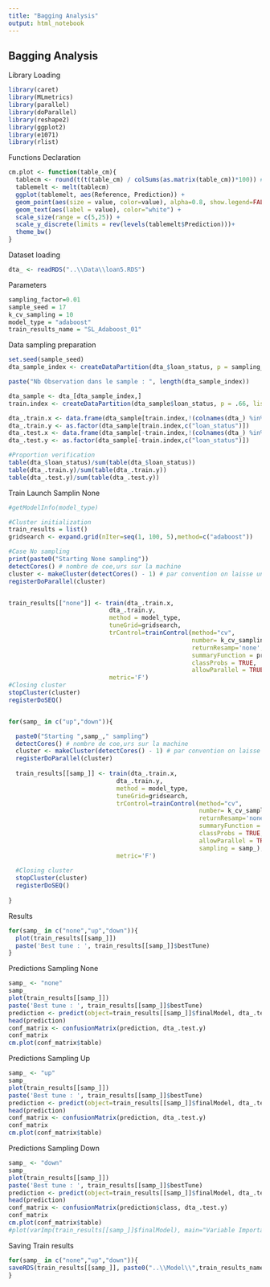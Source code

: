 ```yaml
---
title: "Bagging Analysis"
output: html_notebook
---
```


Bagging Analysis
----------------

Library Loading
```r
library(caret)
library(MLmetrics)
library(parallel)
library(doParallel)
library(reshape2)
library(ggplot2)
library(e1071)
library(rlist)
```

Functions Declaration
```r
cm.plot <- function(table_cm){
  tablecm <- round(t(t(table_cm) / colSums(as.matrix(table_cm))*100)) # crée les pourcentages
  tablemelt <- melt(tablecm)
  ggplot(tablemelt, aes(Reference, Prediction)) +
  geom_point(aes(size = value, color=value), alpha=0.8, show.legend=FALSE) +
  geom_text(aes(label = value), color="white") +
  scale_size(range = c(5,25)) +
  scale_y_discrete(limits = rev(levels(tablemelt$Prediction)))+
  theme_bw()
}

```

Dataset loading
```r
dta_ <- readRDS("..\\Data\\loan5.RDS")
```

Parameters
```r
sampling_factor=0.01
sample_seed = 17
k_cv_sampling = 10
model_type = "adaboost"
train_results_name = "SL_Adaboost_01"
```


Data sampling preparation
```r
set.seed(sample_seed)
dta_sample_index <- createDataPartition(dta_$loan_status, p = sampling_factor, list = FALSE, times = 1)

paste("Nb Observation dans le sample : ", length(dta_sample_index))

dta_sample <- dta_[dta_sample_index,]
train.index <- createDataPartition(dta_sample$loan_status, p = .66, list = FALSE, times = 1)

dta_.train.x <- data.frame(dta_sample[train.index,!(colnames(dta_) %in% c("loan_status"))])
dta_.train.y <- as.factor(dta_sample[train.index,c("loan_status")])
dta_.test.x <- data.frame(dta_sample[-train.index,!(colnames(dta_) %in% c("loan_status"))])
dta_.test.y <- as.factor(dta_sample[-train.index,c("loan_status")])

#Proportion verification
table(dta_$loan_status)/sum(table(dta_$loan_status))
table(dta_.train.y)/sum(table(dta_.train.y))
table(dta_.test.y)/sum(table(dta_.test.y))
```

Train Launch Samplin None
```r

#getModelInfo(model_type)

#Cluster initialization
train_results = list()
gridsearch <- expand.grid(nIter=seq(1, 100, 5),method=c("adaboost"))

#Case No sampling
print(paste0("Starting None sampling"))
detectCores() # nombre de coe,urs sur la machine
cluster <- makeCluster(detectCores() - 1) # par convention on laisse un coeur pour l'OS
registerDoParallel(cluster)


train_results[["none"]] <- train(dta_.train.x,
                            dta_.train.y,
                            method = model_type,
                            tuneGrid=gridsearch,
                            trControl=trainControl(method="cv",
                                                   number= k_cv_sampling,
                                                   returnResamp='none',
                                                   summaryFunction = prSummary,
                                                   classProbs = TRUE,
                                                   allowParallel = TRUE),
                            metric='F')
#Closing cluster
stopCluster(cluster)
registerDoSEQ()


for(samp_ in c("up","down")){

  paste0("Starting ",samp_," sampling")
  detectCores() # nombre de coe,urs sur la machine
  cluster <- makeCluster(detectCores() - 1) # par convention on laisse un coeur pour l'OS
  registerDoParallel(cluster)
  
  train_results[[samp_]] <- train(dta_.train.x,
                              dta_.train.y,
                              method = model_type,
                              tuneGrid=gridsearch,
                              trControl=trainControl(method="cv",
                                                     number= k_cv_sampling,
                                                     returnResamp='none',
                                                     summaryFunction = prSummary,
                                                     classProbs = TRUE,
                                                     allowParallel = TRUE,
                                                     sampling = samp_),
                              metric='F')
  
  #Closing cluster
  stopCluster(cluster)
  registerDoSEQ()
  
}

```

Results
```r
for(samp_ in c("none","up","down")){ 
  plot(train_results[[samp_]])
  paste('Best tune : ', train_results[[samp_]]$bestTune)
}
```

Predictions Sampling None
```r
samp_ <- "none"
samp_
plot(train_results[[samp_]])
paste('Best tune : ', train_results[[samp_]]$bestTune)  
prediction <- predict(object=train_results[[samp_]]$finalModel, dta_.test.x, type='class')
head(prediction)
conf_matrix <- confusionMatrix(prediction, dta_.test.y)
conf_matrix
cm.plot(conf_matrix$table)

```

Predictions Sampling Up
```r
samp_ <- "up"
samp_
plot(train_results[[samp_]])
paste('Best tune : ', train_results[[samp_]]$bestTune)  
prediction <- predict(object=train_results[[samp_]]$finalModel, dta_.test.x, type='class')
head(prediction)
conf_matrix <- confusionMatrix(prediction, dta_.test.y)
conf_matrix
cm.plot(conf_matrix$table)

```

Predictions Sampling Down
```r
samp_ <- "down"
samp_
plot(train_results[[samp_]])
paste('Best tune : ', train_results[[samp_]]$bestTune)  
prediction <- predict(object=train_results[[samp_]]$finalModel, dta_.test.x, type='class')
head(prediction)
conf_matrix <- confusionMatrix(prediction$class, dta_.test.y)
conf_matrix
cm.plot(conf_matrix$table)
#plot(varImp(train_results[[samp_]]$finalModel), main="Variable Importance")

```

Saving Train results 
```r
for(samp_ in c("none","up","down")){ 
saveRDS(train_results[[samp_]], paste0("..\\Model\\",train_results_name,"_", samp_,".mod"))
}


```


